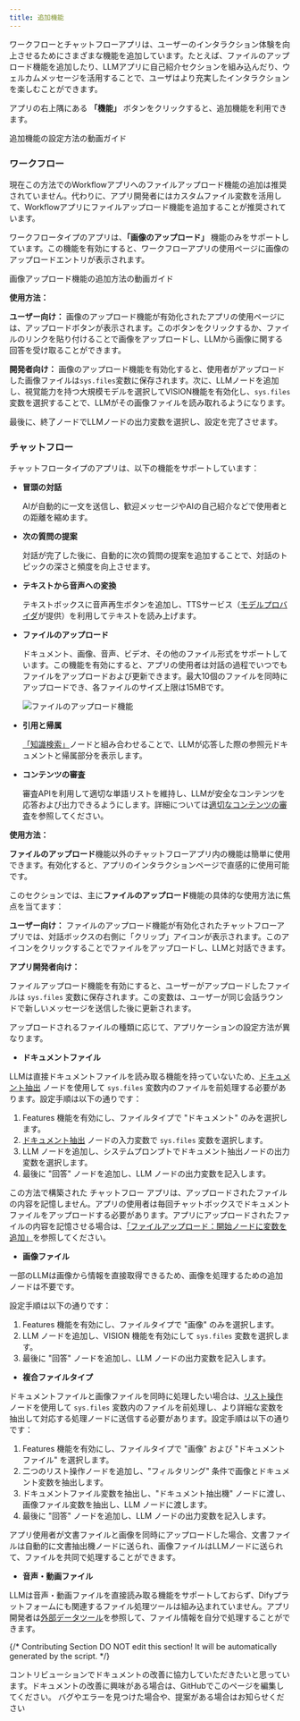 ```yaml
---
title: 追加機能
---
```


ワークフローとチャットフローアプリは、ユーザーのインタラクション体験を向上させるためにさまざまな機能を追加しています。たとえば、ファイルのアップロード機能を追加したり、LLMアプリに自己紹介セクションを組み込んだり、ウェルカムメッセージを活用することで、ユーザはより充実したインタラクションを楽しむことができます。

アプリの右上隅にある **「機能」** ボタンをクリックすると、追加機能を利用できます。

<Card title="追加機能の設定方法" icon="play" href="https://www.motionshot.app/walkthrough/6773d34ad27e58127b913945/embed?fullscreen=1&hideAsSteps=1&hideCopy=1&hideDownload=1&hideSteps=1">
  追加機能の設定方法の動画ガイド
</Card>

### ワークフロー

<Info>
現在この方法でのWorkflowアプリへのファイルアップロード機能の追加は推奨されていません。代わりに、アプリ開発者にはカスタムファイル変数を活用して、Workflowアプリにファイルアップロード機能を追加することが推奨されています。
</Info>

ワークフロータイプのアプリは、**「画像のアップロード」** 機能のみをサポートしています。この機能を有効にすると、ワークフローアプリの使用ページに画像のアップロードエントリが表示されます。

<Card title="画像アップロード機能の追加方法" icon="play" href="https://www.motionshot.app/walkthrough/6773d3d86a0c3ed534f24da9/embed?fullscreen=1&hideAsSteps=1&hideCopy=1&hideDownload=1&hideSteps=1">
  画像アップロード機能の追加方法の動画ガイド
</Card>

**使用方法：**

**ユーザー向け：** 画像のアップロード機能が有効化されたアプリの使用ページには、アップロードボタンが表示されます。このボタンをクリックするか、ファイルのリンクを貼り付けることで画像をアップロードし、LLMから画像に関する回答を受け取ることができます。

**開発者向け：** 画像のアップロード機能を有効化すると、使用者がアップロードした画像ファイルは`sys.files`変数に保存されます。次に、LLMノードを追加し、視覚能力を持つ大規模モデルを選択してVISION機能を有効化し、`sys.files`変数を選択することで、LLMがその画像ファイルを読み取れるようになります。

最後に、終了ノードでLLMノードの出力変数を選択し、設定を完了させます。

### チャットフロー

チャットフロータイプのアプリは、以下の機能をサポートしています：

*   **冒頭の対話**

    AIが自動的に一文を送信し、歓迎メッセージやAIの自己紹介などで使用者との距離を縮めます。
*   **次の質問の提案**

    対話が完了した後に、自動的に次の質問の提案を追加することで、対話のトピックの深さと頻度を向上させます。
*   **テキストから音声への変換**

    テキストボックスに音声再生ボタンを追加し、TTSサービス（[モデルプロバイダ](/ja-jp/getting-started/readme/model-providers)が提供）を利用してテキストを読み上げます。
*   **ファイルのアップロード**

    ドキュメント、画像、音声、ビデオ、その他のファイル形式をサポートしています。この機能を有効にすると、アプリの使用者は対話の過程でいつでもファイルをアップロードおよび更新できます。最大10個のファイルを同時にアップロードでき、各ファイルのサイズ上限は15MBです。

    <img
      src="https://assets-docs.dify.ai/dify-enterprise-mintlify/jp/guides/workflow/d412f5048cd544b90b829662f64f9593.png"
      className="mx-auto"
      alt="ファイルのアップロード機能"
    />
*   **引用と帰属**

    [「知識検索」](/ja-jp/guides/workflow/nodes/knowledge-retrieval)ノードと組み合わせることで、LLMが応答した際の参照元ドキュメントと帰属部分を表示します。
*   **コンテンツの審査**

    審査APIを利用して適切な単語リストを維持し、LLMが安全なコンテンツを応答および出力できるようにします。詳細については[適切なコンテンツの審査](/ja-jp/guides/application-orchestrate/app-toolkits/moderation-tool)を参照してください。

**使用方法：**

**ファイルのアップロード**機能以外のチャットフローアプリ内の機能は簡単に使用できます。有効化すると、アプリのインタラクションページで直感的に使用可能です。

このセクションでは、主に**ファイルのアップロード**機能の具体的な使用方法に焦点を当てます：

**ユーザー向け：** ファイルのアップロード機能が有効化されたチャットフローアプリでは、対話ボックスの右側に「クリップ」アイコンが表示されます。このアイコンをクリックすることでファイルをアップロードし、LLMと対話できます。

**アプリ開発者向け：**

ファイルアップロード機能を有効にすると、ユーザーがアップロードしたファイルは `sys.files` 変数に保存されます。この変数は、ユーザーが同じ会話ラウンドで新しいメッセージを送信した後に更新されます。

アップロードされるファイルの種類に応じて、アプリケーションの設定方法が異なります。

* **ドキュメントファイル**

LLMは直接ドキュメントファイルを読み取る機能を持っていないため、[ドキュメント抽出](/ja-jp/guides/workflow/nodes/doc-extractor) ノードを使用して `sys.files` 変数内のファイルを前処理する必要があります。設定手順は以下の通りです：

1. Features 機能を有効にし、ファイルタイプで "ドキュメント" のみを選択します。
2. [ドキュメント抽出](/ja-jp/guides/workflow/nodes/doc-extractor) ノードの入力変数で `sys.files` 変数を選択します。
3. LLM ノードを追加し、システムプロンプトでドキュメント抽出ノードの出力変数を選択します。
4. 最後に "回答" ノードを追加し、LLM ノードの出力変数を記入します。

この方法で構築された チャットフロー アプリは、アップロードされたファイルの内容を記憶しません。アプリの使用者は毎回チャットボックスでドキュメントファイルをアップロードする必要があります。アプリにアップロードされたファイルの内容を記憶させる場合は、[「ファイルアップロード：開始ノードに変数を追加」](/ja-jp/guides/workflow/file-upload)を参照してください。

* **画像ファイル**

一部のLLMは画像から情報を直接取得できるため、画像を処理するための追加ノードは不要です。

設定手順は以下の通りです：

1. Features 機能を有効にし、ファイルタイプで "画像" のみを選択します。
2. LLM ノードを追加し、VISION 機能を有効にして `sys.files` 変数を選択します。
3. 最後に "回答" ノードを追加し、LLM ノードの出力変数を記入します。

* **複合ファイルタイプ**

ドキュメントファイルと画像ファイルを同時に処理したい場合は、[リスト操作](/ja-jp/guides/workflow/nodes/list-operator) ノードを使用して `sys.files` 変数内のファイルを前処理し、より詳細な変数を抽出して対応する処理ノードに送信する必要があります。設定手順は以下の通りです：

1. Features 機能を有効にし、ファイルタイプで "画像" および "ドキュメントファイル" を選択します。
2. 二つのリスト操作ノードを追加し、"フィルタリング" 条件で画像とドキュメント変数を抽出します。
3. ドキュメントファイル変数を抽出し、"ドキュメント抽出機" ノードに渡し、画像ファイル変数を抽出し、LLM ノードに渡します。
4. 最後に "回答" ノードを追加し、LLM ノードの出力変数を記入します。

アプリ使用者が文書ファイルと画像を同時にアップロードした場合、文書ファイルは自動的に文書抽出機ノードに送られ、画像ファイルはLLMノードに送られて、ファイルを共同で処理することができます。

* **音声・動画ファイル**

LLMは音声・動画ファイルを直接読み取る機能をサポートしておらず、Difyプラットフォームにも関連するファイル処理ツールは組み込まれていません。アプリ開発者は[外部データツール](/ja-jp/guides/extension/code-based-extension/external-data-tool)を参照して、ファイル情報を自分で処理することができます。

{/*
Contributing Section
DO NOT edit this section!
It will be automatically generated by the script.
*/}

<CardGroup cols="2">
    <Card
        title="このページを編集する"
        icon="pen-to-square"
        href="https://github.com/langgenius/dify-docs-mintlify/edit/main/ja-jp/guides/workflow/additional-feature.mdx"
    >
        コントリビューションでドキュメントの改善に協力していただきたいと思っています。ドキュメントの改善に興味がある場合は、GitHubでこのページを編集してください。
    </Card>
    <Card
        title="問題を報告する"
        icon="github"
        href="https://github.com/langgenius/dify-docs-mintlify/issues/new?title=ドキュメントの問題%3A%20ional-feat&body=%23%23%20問題の説明%0A%3C%21--%20発見した問題について簡単に説明してください%20--%3E%0A%0A%23%23%20ページリンク%0Ahttps%3A%2F%2Fgithub.com%2Flanggenius%2Fdify-docs-mintlify%2Fblob%2Fmain%2Fja-jp/guides/workflow%2Fadditional-feature.mdx%0A%0A%23%23%20提案される変更%0A%3C%21--%20特定の変更案がある場合は、ここで説明してください%20--%3E%0A%0A%3C%21--%20ドキュメントの品質向上にご協力いただきありがとうございます！%20--%3E"
    >
        バグやエラーを見つけた場合や、提案がある場合はお知らせください
    </Card>
</CardGroup>
